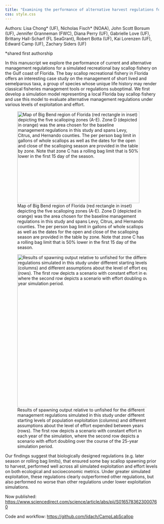 ```yaml
---
title: "Examining the performance of alternative harvest regulations for short-lived taxa: A case study of Florida Bay scallop management"
css: style.css
---
```


Authors: Lisa Chong* (UF), Nicholas Fisch* (NOAA), John Scott Borsum (UF), Jennifer Granneman (FWC), Diana Perry (UF), Gabrielle Love (UF), Brittany Hall-Scharf (FL SeaGrant), Robert Botta (UF), Kai Lorenzen (UF), Edward Camp (UF), Zachary Siders (UF)

*shared first authorship

In this manuscript we explore the performance of current and alternative management regulations for a simulated recreational bay scallop fishery on the Gulf coast of Florida. The bay scallop recreational fishery in Florida offers an interesting case study on the management of short lived and semelparous taxa, a group of species whose unique life history may render classical fisheries management tools or regulations suboptimal. We first develop a simulation model representing a local Florida bay scallop fishery and use this model to evaluate alternative management regulations under various levels of exploitation and effort. 

![Map of Big Bend region of Florida (red rectangle in inset) depicting the five scalloping zones (A-E). Zone D (depicted in orange) was the area chosen for the baseline management regulations in this study and spans Levy, Citrus, and Hernando counties. The per person bag limit in gallons of whole scallops as well as the dates for the open and close of the scalloping season are provided in the table by zone. Note that zone C has a rolling bag limit that is 50% lower in the first 15 day of the season.](./add_files/images/scallop_fig1.png){fig-align="center" width="400" height="300"}

![Results of spawning output relative to unfished for the different management regulations simulated in this study under different starting levels of population exploitation (columns) and different assumptions about the level of effort expended between years (rows). The first row depicts a scenario with constant effort in each year of the simulation, where the second row depicts a scenario with effort doubling over the course of the 25-year simulation period. ](./add_files/images/scallop_fig2.jpg){fig-align="center" width="600" height="500"}

Our findings suggest that biologically designed regulations (e.g. later season or rolling bag limits), that ensured some bay scallop spawning prior to harvest, performed well across all simulated exploitation and effort levels on both ecological and socioeconomic metrics. Under greater simulated exploitation, these regulations clearly outperformed other regulations, but also performed no worse than other regulations under lower exploitation simulations.

Now published: <https://www.sciencedirect.com/science/article/abs/pii/S0165783623000760>

Code and workflow: <https://github.com/lidach/CampLabScallop>